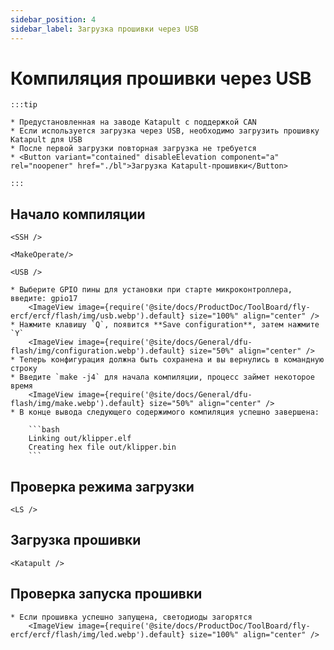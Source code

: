 ```yaml
---
sidebar_position: 4
sidebar_label: Загрузка прошивки через USB
---
```





# Компиляция прошивки через USB

    :::tip

    * Предустановленная на заводе Katapult с поддержкой CAN
    * Если используется загрузка через USB, необходимо загрузить прошивку Katapult для USB
    * После первой загрузки повторная загрузка не требуется
    * <Button variant="contained" disableElevation component="a" rel="noopener" href="./bl">Загрузка Katapult-прошивки</Button>

    :::

## Начало компиляции

    <SSH />

    <MakeOperate/>

    <USB />

    * Выберите GPIO пины для установки при старте микроконтроллера, введите: gpio17
        <ImageView image={require('@site/docs/ProductDoc/ToolBoard/fly-ercf/ercf/flash/img/usb.webp').default} size="100%" align="center" />
    * Нажмите клавишу `Q`, появится **Save configuration**, затем нажмите `Y`
        <ImageView image={require('@site/docs/General/dfu-flash/img/configuration.webp').default} size="50%" align="center" />
    * Теперь конфигурация должна быть сохранена и вы вернулись в командную строку
    * Введите `make -j4` для начала компиляции, процесс займет некоторое время
        <ImageView image={require('@site/docs/General/dfu-flash/img/make.webp').default} size="50%" align="center" />
    * В конце вывода следующего содержимого компиляция успешно завершена:

        ```bash
        Linking out/klipper.elf
        Creating hex file out/klipper.bin
        ```

## Проверка режима загрузки


    <LS />


## Загрузка прошивки
    
    <Katapult />

## Проверка запуска прошивки

    * Если прошивка успешно запущена, светодиоды загорятся
        <ImageView image={require('@site/docs/ProductDoc/ToolBoard/fly-ercf/ercf/flash/img/led.webp').default} size="100%" align="center" />

